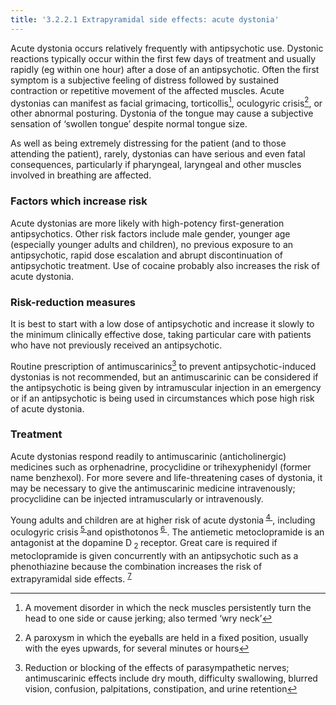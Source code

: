```yaml
---
title: '3.2.2.1 Extrapyramidal side effects: acute dystonia'
---
```



Acute dystonia occurs relatively frequently with antipsychotic use. Dystonic reactions typically occur within the first few days of treatment and usually rapidly (eg within one hour) after a dose of an antipsychotic. Often the first symptom is a subjective feeling of distress followed by sustained contraction or repetitive movement of the affected muscles. Acute dystonias can manifest as facial grimacing, torticollis[^1], oculogyric crisis[^2], or other abnormal posturing. Dystonia of the tongue may cause a subjective sensation of ‘swollen tongue’ despite normal tongue size.

As well as being extremely distressing for the patient (and to those attending the patient), rarely, dystonias can have serious and even fatal consequences, particularly if pharyngeal, laryngeal and other muscles involved in breathing are affected.

### Factors which increase risk

Acute dystonias are more likely with high-potency first-generation antipsychotics. Other risk factors include male gender, younger age (especially younger adults and children), no previous exposure to an antipsychotic, rapid dose escalation and abrupt discontinuation of antipsychotic treatment. Use of cocaine probably also increases the risk of acute dystonia.

### Risk-reduction measures

It is best to start with a low dose of antipsychotic and increase it slowly to the minimum clinically effective dose, taking particular care with patients who have not previously received an antipsychotic.

Routine prescription of antimuscarinics[^3] to prevent antipsychotic-induced dystonias is not recommended, but an antimuscarinic can be considered if the antipsychotic is being given by intramuscular injection in an emergency or if an antipsychotic is being used in circumstances which pose high risk of acute dystonia.

### Treatment

Acute dystonias respond readily to antimuscarinic (anticholinergic) medicines such as orphenadrine, procyclidine or trihexyphenidyl (former name benzhexol). For more severe and life-threatening cases of dystonia, it may be necessary to give the antimuscarinic medicine intravenously; procyclidine can be injected intramuscularly or intravenously.

  
<Expander title="Did you know...">
 <p>
  Young adults and children are at higher risk of acute dystonia<sup>
   <a class="footnote-ref" href="#fn-4">
    4
   </a>
  </sup>, including oculogyric crisis<sup>
   <a class="footnote-ref" href="#fn-5">
    5
   </a>
  </sup> and opisthotonos<sup>
   <a class="footnote-ref" href="#fn-6">
    6
   </a>
  </sup>
  . The antiemetic metoclopramide is an antagonist at the dopamine D<sub>
   2
  </sub> receptor. Great care is required if metoclopramide is given concurrently with an antipsychotic such as a phenothiazine because the combination increases the risk of extrapyramidal side effects.
  <sup>
   <a class="footnote-ref" href="#fn-7">
    7
   </a>
  </sup>
 </p>
</Expander>







[^1]: A movement disorder in which the neck muscles persistently turn the head to one side or cause jerking; also termed ‘wry neck’


[^2]: A paroxysm in which the eyeballs are held in a fixed position, usually with the eyes upwards, for several minutes or hours


[^3]: Reduction or blocking of the effects of parasympathetic nerves; antimuscarinic effects include dry mouth, difficulty swallowing, blurred vision, confusion, palpitations, constipation, and urine retention


[^4]: A neurologically based movement disorder involving sustained contraction of the affected muscles, leading to abnormal posturing or repetitive movements or both


[^5]: A paroxysm in which the eyeballs are held in a fixed position, usually with the eyes upwards, for several minutes or hours


[^6]: A spasm with the head, neck and spine arched backwards to a ‘bridging’ position’


[^7]: Extrapyramidal symptoms or side effects describe movement disorders such as acute dystonia, parkinsonian effects, akathisia and tardive dyskinesia; these effects result from disturbance—by dopamine antagonists—of the extrapyramidal system, which is responsible for involuntary reflexes and coordination of movement. (The voluntary movement system runs through the ‘pyramidal pathways’ of the medulla of the brain)
